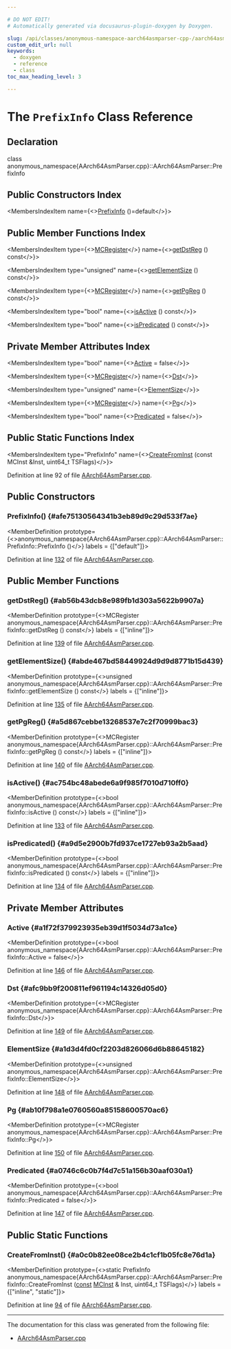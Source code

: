 ```yaml
---

# DO NOT EDIT!
# Automatically generated via docusaurus-plugin-doxygen by Doxygen.

slug: /api/classes/anonymous-namespace-aarch64asmparser-cpp-/aarch64asmparser/prefixinfo
custom_edit_url: null
keywords:
  - doxygen
  - reference
  - class
toc_max_heading_level: 3

---
```





# The `PrefixInfo` Class Reference

<DoxygenPage pluginConfig={pluginConfig}>



## Declaration

<CodeBlock>class anonymous_namespace{AArch64AsmParser.cpp}::AArch64AsmParser::PrefixInfo</CodeBlock>

## Public Constructors Index

<MembersIndex>

<MembersIndexItem
  name={<><a href="#afe75130564341b3eb89d9c29d533f7ae">PrefixInfo</a> ()=default</>}>
</MembersIndexItem>

</MembersIndex>

## Public Member Functions Index

<MembersIndex>

<MembersIndexItem
  type={<><a href="/docs/api/classes/llvm/mcregister">MCRegister</a></>}
  name={<><a href="#ab56b43dcb8e989fb1d303a5622b9907a">getDstReg</a> () const</>}>
</MembersIndexItem>

<MembersIndexItem
  type="unsigned"
  name={<><a href="#abde467bd58449924d9d9d8771b15d439">getElementSize</a> () const</>}>
</MembersIndexItem>

<MembersIndexItem
  type={<><a href="/docs/api/classes/llvm/mcregister">MCRegister</a></>}
  name={<><a href="#a5d867cebbe13268537e7c2f70999bac3">getPgReg</a> () const</>}>
</MembersIndexItem>

<MembersIndexItem
  type="bool"
  name={<><a href="#ac754bc48abede6a9f985f7010d710ff0">isActive</a> () const</>}>
</MembersIndexItem>

<MembersIndexItem
  type="bool"
  name={<><a href="#a9d5e2900b7fd937ce1727eb93a2b5aad">isPredicated</a> () const</>}>
</MembersIndexItem>

</MembersIndex>

## Private Member Attributes Index

<MembersIndex>

<MembersIndexItem
  type="bool"
  name={<><a href="#a1f72f379923935eb39d1f5034d73a1ce">Active</a> = false</>}>
</MembersIndexItem>

<MembersIndexItem
  type={<><a href="/docs/api/classes/llvm/mcregister">MCRegister</a></>}
  name={<><a href="#afc9bb9f200811ef961194c14326d05d0">Dst</a></>}>
</MembersIndexItem>

<MembersIndexItem
  type="unsigned"
  name={<><a href="#a1d3d4fd0cf2203d826066d6b88645182">ElementSize</a></>}>
</MembersIndexItem>

<MembersIndexItem
  type={<><a href="/docs/api/classes/llvm/mcregister">MCRegister</a></>}
  name={<><a href="#ab10f798a1e0760560a85158600570ac6">Pg</a></>}>
</MembersIndexItem>

<MembersIndexItem
  type="bool"
  name={<><a href="#a0746c6c0b7f4d7c51a156b30aaf030a1">Predicated</a> = false</>}>
</MembersIndexItem>

</MembersIndex>

## Public Static Functions Index

<MembersIndex>

<MembersIndexItem
  type="PrefixInfo"
  name={<><a href="#a0c0b82ee08ce2b4c1cf1b05fc8e76d1a">CreateFromInst</a> (const MCInst &amp;Inst, uint64&#95;t TSFlags)</>}>
</MembersIndexItem>

</MembersIndex>


Definition at line 92 of file <a href="/docs/api/files/lib/lib/target/lib/target/aarch64/lib/target/aarch64/asmparser/aarch64asmparser-cpp">AArch64AsmParser.cpp</a>.

<SectionDefinition>

## Public Constructors

### PrefixInfo() {#afe75130564341b3eb89d9c29d533f7ae}

<MemberDefinition
  prototype={<>anonymous&#95;namespace&#123;AArch64AsmParser.cpp&#125;::AArch64AsmParser::PrefixInfo::PrefixInfo ()</>}
  labels = {["default"]}>

Definition at line <a href="/docs/api/files/lib/lib/target/lib/target/aarch64/lib/target/aarch64/asmparser/aarch64asmparser-cpp/#l00132">132</a> of file <a href="/docs/api/files/lib/lib/target/lib/target/aarch64/lib/target/aarch64/asmparser/aarch64asmparser-cpp">AArch64AsmParser.cpp</a>.
</MemberDefinition>

</SectionDefinition>

<SectionDefinition>

## Public Member Functions

### getDstReg() {#ab56b43dcb8e989fb1d303a5622b9907a}

<MemberDefinition
  prototype={<>MCRegister anonymous&#95;namespace&#123;AArch64AsmParser.cpp&#125;::AArch64AsmParser::PrefixInfo::getDstReg () const</>}
  labels = {["inline"]}>

Definition at line <a href="/docs/api/files/lib/lib/target/lib/target/aarch64/lib/target/aarch64/asmparser/aarch64asmparser-cpp/#l00139">139</a> of file <a href="/docs/api/files/lib/lib/target/lib/target/aarch64/lib/target/aarch64/asmparser/aarch64asmparser-cpp">AArch64AsmParser.cpp</a>.
</MemberDefinition>

### getElementSize() {#abde467bd58449924d9d9d8771b15d439}

<MemberDefinition
  prototype={<>unsigned anonymous&#95;namespace&#123;AArch64AsmParser.cpp&#125;::AArch64AsmParser::PrefixInfo::getElementSize () const</>}
  labels = {["inline"]}>

Definition at line <a href="/docs/api/files/lib/lib/target/lib/target/aarch64/lib/target/aarch64/asmparser/aarch64asmparser-cpp/#l00135">135</a> of file <a href="/docs/api/files/lib/lib/target/lib/target/aarch64/lib/target/aarch64/asmparser/aarch64asmparser-cpp">AArch64AsmParser.cpp</a>.
</MemberDefinition>

### getPgReg() {#a5d867cebbe13268537e7c2f70999bac3}

<MemberDefinition
  prototype={<>MCRegister anonymous&#95;namespace&#123;AArch64AsmParser.cpp&#125;::AArch64AsmParser::PrefixInfo::getPgReg () const</>}
  labels = {["inline"]}>

Definition at line <a href="/docs/api/files/lib/lib/target/lib/target/aarch64/lib/target/aarch64/asmparser/aarch64asmparser-cpp/#l00140">140</a> of file <a href="/docs/api/files/lib/lib/target/lib/target/aarch64/lib/target/aarch64/asmparser/aarch64asmparser-cpp">AArch64AsmParser.cpp</a>.
</MemberDefinition>

### isActive() {#ac754bc48abede6a9f985f7010d710ff0}

<MemberDefinition
  prototype={<>bool anonymous&#95;namespace&#123;AArch64AsmParser.cpp&#125;::AArch64AsmParser::PrefixInfo::isActive () const</>}
  labels = {["inline"]}>

Definition at line <a href="/docs/api/files/lib/lib/target/lib/target/aarch64/lib/target/aarch64/asmparser/aarch64asmparser-cpp/#l00133">133</a> of file <a href="/docs/api/files/lib/lib/target/lib/target/aarch64/lib/target/aarch64/asmparser/aarch64asmparser-cpp">AArch64AsmParser.cpp</a>.
</MemberDefinition>

### isPredicated() {#a9d5e2900b7fd937ce1727eb93a2b5aad}

<MemberDefinition
  prototype={<>bool anonymous&#95;namespace&#123;AArch64AsmParser.cpp&#125;::AArch64AsmParser::PrefixInfo::isPredicated () const</>}
  labels = {["inline"]}>

Definition at line <a href="/docs/api/files/lib/lib/target/lib/target/aarch64/lib/target/aarch64/asmparser/aarch64asmparser-cpp/#l00134">134</a> of file <a href="/docs/api/files/lib/lib/target/lib/target/aarch64/lib/target/aarch64/asmparser/aarch64asmparser-cpp">AArch64AsmParser.cpp</a>.
</MemberDefinition>

</SectionDefinition>

<SectionDefinition>

## Private Member Attributes

### Active {#a1f72f379923935eb39d1f5034d73a1ce}

<MemberDefinition
  prototype={<>bool anonymous&#95;namespace&#123;AArch64AsmParser.cpp&#125;::AArch64AsmParser::PrefixInfo::Active = false</>}>

Definition at line <a href="/docs/api/files/lib/lib/target/lib/target/aarch64/lib/target/aarch64/asmparser/aarch64asmparser-cpp/#l00146">146</a> of file <a href="/docs/api/files/lib/lib/target/lib/target/aarch64/lib/target/aarch64/asmparser/aarch64asmparser-cpp">AArch64AsmParser.cpp</a>.
</MemberDefinition>

### Dst {#afc9bb9f200811ef961194c14326d05d0}

<MemberDefinition
  prototype={<>MCRegister anonymous&#95;namespace&#123;AArch64AsmParser.cpp&#125;::AArch64AsmParser::PrefixInfo::Dst</>}>

Definition at line <a href="/docs/api/files/lib/lib/target/lib/target/aarch64/lib/target/aarch64/asmparser/aarch64asmparser-cpp/#l00149">149</a> of file <a href="/docs/api/files/lib/lib/target/lib/target/aarch64/lib/target/aarch64/asmparser/aarch64asmparser-cpp">AArch64AsmParser.cpp</a>.
</MemberDefinition>

### ElementSize {#a1d3d4fd0cf2203d826066d6b88645182}

<MemberDefinition
  prototype={<>unsigned anonymous&#95;namespace&#123;AArch64AsmParser.cpp&#125;::AArch64AsmParser::PrefixInfo::ElementSize</>}>

Definition at line <a href="/docs/api/files/lib/lib/target/lib/target/aarch64/lib/target/aarch64/asmparser/aarch64asmparser-cpp/#l00148">148</a> of file <a href="/docs/api/files/lib/lib/target/lib/target/aarch64/lib/target/aarch64/asmparser/aarch64asmparser-cpp">AArch64AsmParser.cpp</a>.
</MemberDefinition>

### Pg {#ab10f798a1e0760560a85158600570ac6}

<MemberDefinition
  prototype={<>MCRegister anonymous&#95;namespace&#123;AArch64AsmParser.cpp&#125;::AArch64AsmParser::PrefixInfo::Pg</>}>

Definition at line <a href="/docs/api/files/lib/lib/target/lib/target/aarch64/lib/target/aarch64/asmparser/aarch64asmparser-cpp/#l00150">150</a> of file <a href="/docs/api/files/lib/lib/target/lib/target/aarch64/lib/target/aarch64/asmparser/aarch64asmparser-cpp">AArch64AsmParser.cpp</a>.
</MemberDefinition>

### Predicated {#a0746c6c0b7f4d7c51a156b30aaf030a1}

<MemberDefinition
  prototype={<>bool anonymous&#95;namespace&#123;AArch64AsmParser.cpp&#125;::AArch64AsmParser::PrefixInfo::Predicated = false</>}>

Definition at line <a href="/docs/api/files/lib/lib/target/lib/target/aarch64/lib/target/aarch64/asmparser/aarch64asmparser-cpp/#l00147">147</a> of file <a href="/docs/api/files/lib/lib/target/lib/target/aarch64/lib/target/aarch64/asmparser/aarch64asmparser-cpp">AArch64AsmParser.cpp</a>.
</MemberDefinition>

</SectionDefinition>

<SectionDefinition>

## Public Static Functions

### CreateFromInst() {#a0c0b82ee08ce2b4c1cf1b05fc8e76d1a}

<MemberDefinition
  prototype={<>static PrefixInfo anonymous&#95;namespace&#123;AArch64AsmParser.cpp&#125;::AArch64AsmParser::PrefixInfo::CreateFromInst (<a href="/docs/api/files/lib/lib/target/lib/target/aarch64/aarch64promoteconstant-cpp/#a90f8350fecae261c25be85d38b451bff">const</a> <a href="/docs/api/classes/llvm/mcinst">MCInst</a> &amp; Inst, uint64&#95;t TSFlags)</>}
  labels = {["inline", "static"]}>

Definition at line <a href="/docs/api/files/lib/lib/target/lib/target/aarch64/lib/target/aarch64/asmparser/aarch64asmparser-cpp/#l00094">94</a> of file <a href="/docs/api/files/lib/lib/target/lib/target/aarch64/lib/target/aarch64/asmparser/aarch64asmparser-cpp">AArch64AsmParser.cpp</a>.
</MemberDefinition>

</SectionDefinition>

<hr/>

The documentation for this class was generated from the following file:

<ul>
<li><a href="/docs/api/files/lib/lib/target/lib/target/aarch64/lib/target/aarch64/asmparser/aarch64asmparser-cpp">AArch64AsmParser.cpp</a></li>
</ul>

</DoxygenPage>
